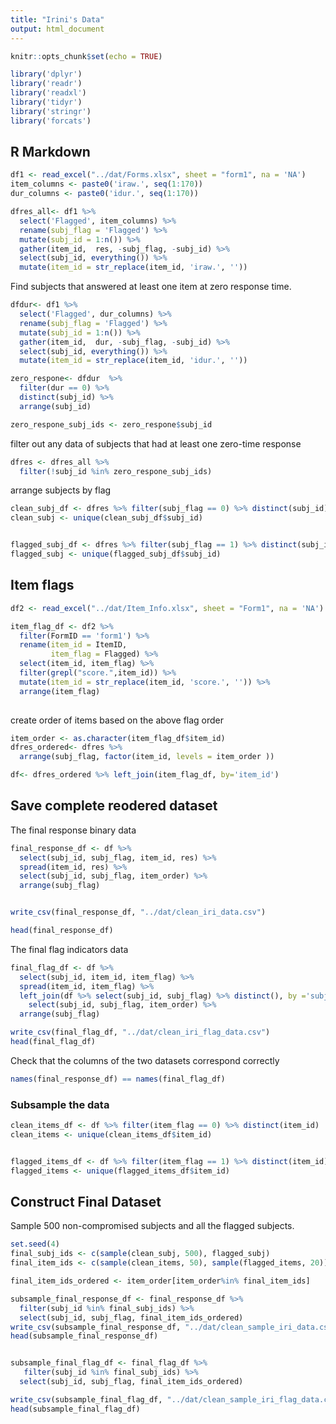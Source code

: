 ```yaml
---
title: "Irini's Data"
output: html_document
---
```


```r
knitr::opts_chunk$set(echo = TRUE)
```

```r
library('dplyr')
library('readr')
library('readxl')
library('tidyr')
library('stringr')
library('forcats')
```



## R Markdown

```r
df1 <- read_excel("../dat/Forms.xlsx", sheet = "form1", na = 'NA')
item_columns <- paste0('iraw.', seq(1:170))
dur_columns <- paste0('idur.', seq(1:170))

dfres_all<- df1 %>%
  select('Flagged', item_columns) %>%
  rename(subj_flag = 'Flagged') %>%
  mutate(subj_id = 1:n()) %>%
  gather(item_id,  res, -subj_flag, -subj_id) %>%
  select(subj_id, everything()) %>%
  mutate(item_id = str_replace(item_id, 'iraw.', ''))

```

Find subjects that answered at least one item at zero response time. 

```r
dfdur<- df1 %>%
  select('Flagged', dur_columns) %>%
  rename(subj_flag = 'Flagged') %>%
  mutate(subj_id = 1:n()) %>%
  gather(item_id,  dur, -subj_flag, -subj_id) %>%
  select(subj_id, everything()) %>%
  mutate(item_id = str_replace(item_id, 'idur.', ''))

zero_respone<- dfdur  %>% 
  filter(dur == 0) %>%
  distinct(subj_id) %>%
  arrange(subj_id)

zero_respone_subj_ids <- zero_respone$subj_id
```

filter out any data of subjects that had at least one zero-time response
```r
dfres <- dfres_all %>%
  filter(!subj_id %in% zero_respone_subj_ids)
```

arrange subjects by flag 

```r
clean_subj_df <- dfres %>% filter(subj_flag == 0) %>% distinct(subj_id)
clean_subj <- unique(clean_subj_df$subj_id)


flagged_subj_df <- dfres %>% filter(subj_flag == 1) %>% distinct(subj_id)
flagged_subj <- unique(flagged_subj_df$subj_id)
```


## Item flags

```r
df2 <- read_excel("../dat/Item_Info.xlsx", sheet = "Form1", na = 'NA')

item_flag_df <- df2 %>%
  filter(FormID == 'form1') %>%
  rename(item_id = ItemID,
         item_flag = Flagged) %>%
  select(item_id, item_flag) %>%
  filter(grepl("score.",item_id)) %>%
  mutate(item_id = str_replace(item_id, 'score.', '')) %>%
  arrange(item_flag)
  
```

create order of items based on the above flag order
```r
item_order <- as.character(item_flag_df$item_id)
dfres_ordered<- dfres %>% 
  arrange(subj_flag, factor(item_id, levels = item_order ))

df<- dfres_ordered %>% left_join(item_flag_df, by='item_id')

```


## Save complete reodered dataset
The final response binary data 
```r
final_response_df <- df %>%
  select(subj_id, subj_flag, item_id, res) %>%
  spread(item_id, res) %>%
  select(subj_id, subj_flag, item_order) %>%
  arrange(subj_flag)


write_csv(final_response_df, "../dat/clean_iri_data.csv")

head(final_response_df)

```

The final flag indicators data 
```r
final_flag_df <- df %>%
  select(subj_id, item_id, item_flag) %>%
  spread(item_id, item_flag) %>%
  left_join(df %>% select(subj_id, subj_flag) %>% distinct(), by ='subj_id') %>%
    select(subj_id, subj_flag, item_order) %>%
  arrange(subj_flag)

write_csv(final_flag_df, "../dat/clean_iri_flag_data.csv")
head(final_flag_df)
```

Check that the columns of the two datasets correspond correctly
```r
names(final_response_df) == names(final_flag_df)
```

### Subsample the data

```r
clean_items_df <- df %>% filter(item_flag == 0) %>% distinct(item_id)
clean_items <- unique(clean_items_df$item_id)


flagged_items_df <- df %>% filter(item_flag == 1) %>% distinct(item_id)
flagged_items <- unique(flagged_items_df$item_id)
```

## Construct Final Dataset
Sample 500 non-compromised subjects and all the flagged subjects. 
```r
set.seed(4)
final_subj_ids <- c(sample(clean_subj, 500), flagged_subj)
final_item_ids <- c(sample(clean_items, 50), sample(flagged_items, 20))

final_item_ids_ordered <- item_order[item_order%in% final_item_ids]

subsample_final_response_df <- final_response_df %>%
  filter(subj_id %in% final_subj_ids) %>%
  select(subj_id, subj_flag, final_item_ids_ordered)
write_csv(subsample_final_response_df, "../dat/clean_sample_iri_data.csv")
head(subsample_final_response_df)


subsample_final_flag_df <- final_flag_df %>%
   filter(subj_id %in% final_subj_ids) %>%
  select(subj_id, subj_flag, final_item_ids_ordered)

write_csv(subsample_final_flag_df, "../dat/clean_sample_iri_flag_data.csv")
head(subsample_final_flag_df)
```

